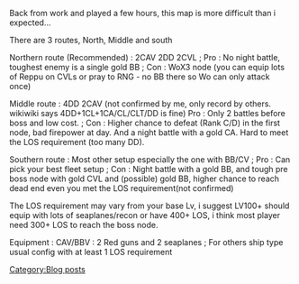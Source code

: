 Back from work and played a few hours, this map is more difficult than i expected...

There are 3 routes, North, Middle and south

Northern route (Recommended) : 2CAV 2DD 2CVL ; Pro : No night battle, toughest enemy is a single gold BB ; Con : WoX3 node (you can equip lots of Reppu on CVLs or pray to RNG - no BB there so Wo can only attack once)

Middle route : 4DD 2CAV (not confirmed by me, only record by others. wikiwiki says 4DD+1CL+1CA/CL/CLT/DD is fine) Pro : Only 2 battles before boss and low cost. ; Con : Higher chance to defeat (Rank C/D) in the first node, bad firepower at day. And a night battle with a gold CA. Hard to meet the LOS requirement (too many DD).

Southern route : Most other setup especially the one with BB/CV ; Pro : Can pick your best fleet setup ; Con : Night battle with a gold BB, and tough pre boss node with gold CVL and (possible) gold BB, higher chance to reach dead end even you met the LOS requirement(not confirmed)

The LOS requirement may vary from your base Lv, i suggest LV100+ should equip with lots of seaplanes/recon or have 400+ LOS, i think most player need 300+ LOS to reach the boss node.

Equipment : CAV/BBV : 2 Red guns and 2 seaplanes ; For others ship type usual config with at least 1 LOS requirement
[[Category:Blog posts]]